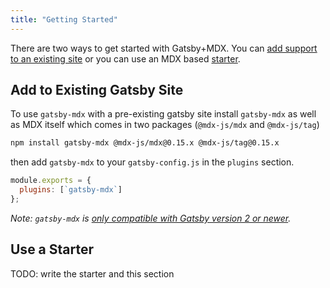 ```yaml
---
title: "Getting Started"
---
```


There are two ways to get started with Gatsby+MDX. You can [add
support to an existing site](#add-to-existing-site) or you can use an
MDX based [starter](#use-a-starter).

## Add to Existing Gatsby Site

To use `gatsby-mdx` with a pre-existing gatsby site install
`gatsby-mdx` as well as MDX itself which comes in two packages
(`@mdx-js/mdx` and `@mdx-js/tag`)

```bash
npm install gatsby-mdx @mdx-js/mdx@0.15.x @mdx-js/tag@0.15.x
```

then add `gatsby-mdx` to your `gatsby-config.js` in the `plugins` section.

```javascript
module.exports = {
  plugins: [`gatsby-mdx`]
};
```

_Note: `gatsby-mdx` is [only compatible with Gatsby version 2 or
newer](https://github.com/ChristopherBiscardi/gatsby-mdx/issues/22)._

## Use a Starter

TODO: write the starter and this section

